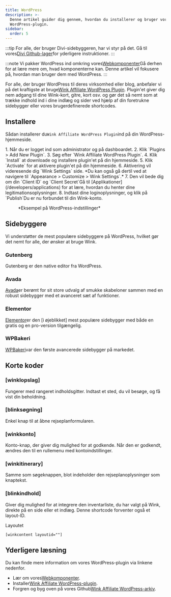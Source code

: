 ```yaml
---
title: WordPress
description: >-
  Denne artikel guider dig gennem, hvordan du installerer og bruger vores
  WordPress-plugin.
sidebar:
  order: 5
---
```


:::tip
For alle, der bruger Divi-sidebyggeren, har vi styr på det. Gå til vores[Divi Github-lager](https://github.com/wink-travel/affiliate-wordpress-divi-plugin)for yderligere instruktioner.
:::

:::note
Vi pakker WordPress ind omkring vores[Webkomponenter](/developers/web-components)Gå derhen for at lære mere om, hvad komponenterne kan. Denne artikel vil fokusere på, hvordan man bruger dem med WordPress.
:::

For alle, der bruger WordPress til deres virksomhed eller blog, anbefaler vi på det kraftigste at bruge[Wink Affiliate WordPress Plugin](https://wordpress.org/plugins/wink2travel/).
Plugin'et giver dig nem adgang til dine Wink-kort, gitre, kort osv. og gør det så nemt som at trække indhold ind i dine indlæg og sider ved hjælp af din foretrukne sidebygger eller vores brugerdefinerede shortcodes.

## Installere

Sådan installerer du`Wink Affiliate WordPress Plugin`ind på din WordPress-hjemmeside.

<Steps>
  1. Når du er logget ind som administrator og på dashboardet.
  2. Klik `Plugins > Add New Plugin`.
  3. Søg efter `Wink Affiliate WordPress Plugin`.
  4. Klik `Install` at downloade og installere plugin'et på din hjemmeside.
  5. Klik `Activate` for at aktivere plugin'et på din hjemmeside.
  6. Aktivering vil videresende dig `Wink Settings` side. *Du kan også gå dertil ved at navigere til `Appearance > Customize > Wink Settings`.*
  7. Den vil bede dig om din `Client ID` og `Client Secret`Gå til [Applikationer](/developers/applications) for at lære, hvordan du henter dine legitimationsoplysninger.
  8. Indtast dine loginoplysninger, og klik på `Publish`Du er nu forbundet til din Wink-konto.
</Steps>


<figure>
  <CloudinaryImage width="350" height="760" resize="scale" quality="best" alt="Indstillinger for Wink Affiliate WordPress-plugin" src="academy/wink-wordpress-plugin-settings" errorImage="noimage_opaque_nyrtl0.png" />

  <figcaption>*Eksempel på WordPress-indstillinger*</figcaption>
</figure>


##

## Sidebyggere

Vi understøtter de mest populære sidebyggere på WordPress, hvilket gør det nemt for alle, der ønsker at bruge Wink.

### Gutenberg

Gutenberg er den native editor fra WordPress.

### Avada

[Avada](https://avada.com)er berømt for sit store udvalg af smukke skabeloner sammen med en robust sidebygger med et avanceret sæt af funktioner.

### Elementor

[Elementor](https://elementor.com)er den \[i øjeblikket] mest populære sidebygger med både en gratis og en pro-version tilgængelig.

### WPBakeri

[WPBakeri](https://wpbakery.com)var den første avancerede sidebygger på markedet.

## Korte koder

### \[winklopslag]

Fungerer med rangeret indholdsgitter. Indtast et sted, du vil besøge, og få vist din beholdning.

### \[blinksøgning]

Enkel knap til at åbne rejseplanformularen.

### \[winkkonto]

Konto-knap, der giver dig mulighed for at godkende. Når den er godkendt, ændres den til en rullemenu med kontoindstillinger.

### \[winkitinerary]

Samme som søgeknappen, blot indeholder den rejseplanoplysninger som knaptekst.

### \[blinkindhold]

Giver dig mulighed for at integrere den inventarliste, du har valgt på Wink, direkte på en side eller et indlæg. Denne shortcode forventer også et layout-ID.

Layoutet

```
[winkcontent layoutid=""]
```

## Yderligere læsning

Du kan finde mere information om vores WordPress-plugin via linkene nedenfor.

* Lær om vores[Webkomponenter](/developers/web-components).
* Installer[Wink Affiliate WordPress-plugin](https://wordpress.org/plugins/wink2travel/).
* Forgren og byg oven på vores Github[Wink Affiliate WordPress-arkiv](https://github.com/wink-travel/wink-wordpress-plugin).

